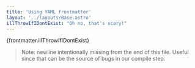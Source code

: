 ```yaml
---
title: 'Using YAML frontmatter'
layout: '../layouts/Base.astro'
illThrowIfIDontExist: "Oh no, that's scary!"
---
```


{frontmatter.illThrowIfIDontExist}

> Note: newline intentionally missing from the end of this file.
> Useful since that can be the source of bugs in our compile step.